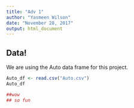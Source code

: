 ```yaml
---
title: "Adv 1"
author: "Yasmeen Wilson"
date: "November 28, 2017"
output: html_document
---
```


## Data!

We are using the Auto data frame for this project.

```r

Auto_df <- read.csv("Auto.csv")
Auto_df

##wow
## so fun
```
